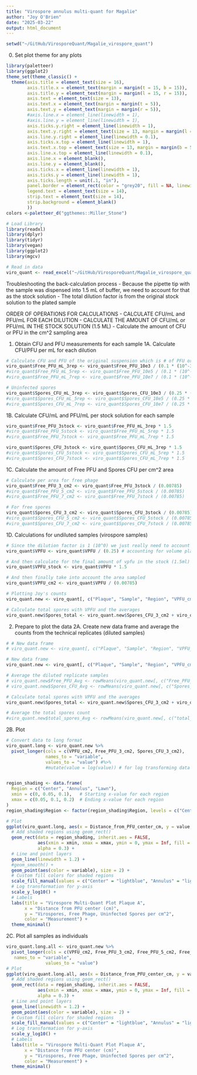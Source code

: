 ```yaml
---
title: "Virospore annulus multi-quant for Magalie"
author: "Joy O'Brien"
date: "2025-03-22"
output: html_document
---
```


```r
setwd("~/GitHub/VirosporeQuant/Magalie_virospore_quant")
```

0. Set plot theme for any plots
```r
library(paletteer)
library(ggplot2)
theme_set(theme_classic() +
  theme(axis.title = element_text(size = 16),
        axis.title.x = element_text(margin = margin(t = 15, b = 15)),
        axis.title.y = element_text(margin = margin(l = 15, r = 15)),
        axis.text = element_text(size = 13),
        axis.text.x = element_text(margin = margin(t = 5)),
        axis.text.y = element_text(margin = margin(r = 5)),
        #axis.line.x = element_line(linewidth = 1),
        #axis.line.y = element_line(linewidth = 1),
        axis.ticks.y.right = element_line(linewidth = 1),
        axis.text.y.right = element_text(size = 13, margin = margin(l = 5)),
        axis.line.y.right = element_line(linewidth = 0.1),
        axis.ticks.x.top = element_line(linewidth = 1),
        axis.text.x.top = element_text(size = 13, margin = margin(b = 5)),
        axis.line.x.top = element_line(linewidth = 0.1),
        axis.line.x = element_blank(),
        axis.line.y = element_blank(),
        axis.ticks.x = element_line(linewidth = 1),
        axis.ticks.y = element_line(linewidth = 1),
        axis.ticks.length = unit(.1, "in"),
        panel.border = element_rect(color = "grey20", fill = NA, linewidth = 1.5),
        legend.text = element_text(size = 14),
        strip.text = element_text(size = 14),
        strip.background = element_blank()
        )) 
colors <-paletteer_d("ggthemes::Miller_Stone")
```

```r
# Load Library
library(readxl)
library(dplyr)
library(tidyr)  
library(vegan)
library(ggplot2)
library(mgcv)

# Read in data
viro_quant <- read_excel("~/GitHub/VirosporeQuant/Magalie_virospore_quant/Data/Annulus_Quant/20250317_virospore_multiquant_magalie.xlsx", sheet = "raw_data_joy")
```

Troubleshooting the back-calculation process
- Because the pipette tip with the sample was dispensed into 1.5 mL of buffer, we need to account for that as the stock solution
- The total dilution factor is from the original stock solution to the plated sample

ORDER OF OPERATIONS FOR CALCULATIONS
- CALCULATE CFU/mL and PFU/mL FOR EACH DILUTION
- CALCULATE THE AMOUNT OF CFU/mL or PFU/mL IN THE STOCK SOLUTION (1.5 ML)
- Calculate the amount of CFU or PFU in the cm^2 sampling area

1. Obtain CFU and PFU measurements for each sample
1A. Calculate CFU/PFU per mL for each dilution
```r
# Calculate CFU and PFU of the original suspension which is # of PFU or CFU / vol plated x total dilution factor
viro_quant$Free_PFU_mL_3rep <- viro_quant$Free_PFU_10e3 / (0.1 * (10^-3))
#viro_quant$Free_PFU_mL_5rep <- viro_quant$Free_PFU_10e5 / (0.1 * (10^-5))
#viro_quant$Free_PFU_mL_7rep <- viro_quant$Free_PFU_10e7 / (0.1 * (10^-7))

# Uninfected spores
viro_quant$Spores_CFU_mL_3rep <- viro_quant$Spores_CFU_10e3 / (0.25 * (10^-3))
#viro_quant$Spores_CFU_mL_5rep <- viro_quant$Spores_CFU_10e5 / (0.25 * (10^-5))
#viro_quant$Spores_CFU_mL_7rep <- viro_quant$Spores_CFU_10e7 / (0.25 * (10^-7))


```

1B. Calculate CFU/mL and PFU/mL per stock solution for each sample
```r
viro_quant$Free_PFU_3stock <- viro_quant$Free_PFU_mL_3rep * 1.5
#viro_quant$Free_PFU_5stock <- viro_quant$Free_PFU_mL_5rep * 1.5
#viro_quant$Free_PFU_7stock <- viro_quant$Free_PFU_mL_7rep * 1.5

viro_quant$Spores_CFU_3stock <- viro_quant$Spores_CFU_mL_3rep * 1.5
#viro_quant$Spores_CFU_5stock <- viro_quant$Spores_CFU_mL_5rep * 1.5
#viro_quant$Spores_CFU_7stock <- viro_quant$Spores_CFU_mL_7rep * 1.5
```

1C. Calculate the amount of Free PFU and Spores CFU per cm^2 area
```r
# Calculate per area for free phage
viro_quant$Free_PFU_3_cm2 <- viro_quant$Free_PFU_3stock / (0.00785)
#viro_quant$Free_PFU_5_cm2 <- viro_quant$Free_PFU_5stock / (0.00785)
#viro_quant$Free_PFU_7_cm2 <- viro_quant$Free_PFU_7stock / (0.00785)

# For free spores
viro_quant$Spores_CFU_3_cm2 <- viro_quant$Spores_CFU_3stock / (0.00785)
#viro_quant$Spores_CFU_5_cm2 <- viro_quant$Spores_CFU_5stock / (0.00785)
#viro_quant$Spores_CFU_7_cm2 <- viro_quant$Spores_CFU_7stock / (0.00785)
```


1D. Calculations for undiluted samples (virospore samples)
```r
# Since the dilution factor is 1 (10^0) we just really need to account for the volume plated
viro_quant$VPFU <- viro_quant$VPFU / (0.25) # accounting for volume plated 250 ul 

# And then calculate for the final amount of vpfu in the stock (1.5ml)
viro_quant$VPFU_stock <- viro_quant$VPFU * 1.5

# And then finally take into account the area sampled 
viro_quant$VPFU_cm2 <- viro_quant$VPFU / (0.00785)
```

```r
# Plotting Joy's counts
viro_quant.new <- viro_quant[, c("Plaque", "Sample", "Region", "VPFU_cm2", "Distance_from_PFU_center_cm", "Free_PFU_3_cm2", "Spores_CFU_3_cm2")]

# Calculate total spores with VPFU and the averages 
viro_quant.new$Spores_total <- viro_quant.new$Spores_CFU_3_cm2 + viro_quant.new$VPFU_cm2
```


2. Prepare to plot the data 
2A. Create new data frame and average the counts from the technical replicates (diluted samples)
```r
# # New data frame
# viro_quant.new <- viro_quant[, c("Plaque", "Sample", "Region", "VPFU_cm2", "Distance_from_PFU_center_cm", "Free_PFU_3_cm2","Free_PFU_5_cm2", "Free_PFU_7_cm2", "Spores_CFU_3_cm2", "Spores_CFU_5_cm2", "Spores_CFU_7_cm2")] #"total_spores_3rep", #"total_spores_5rep", #"total_spores_7rep

# New data frame 
viro_quant.new <- viro_quant[, c("Plaque", "Sample", "Region", "VPFU_cm2", "Distance_from_PFU_center_cm", "Free_PFU_3_cm2", "Spores_CFU_3_cm2")] #"total_spores_3rep", #"total_spores_5rep", #"total_spores_7rep

# Average the diluted replicate samples
# viro_quant.new$Free_PFU_Avg <- rowMeans(viro_quant.new[, c("Free_PFU_3_cm2", "Free_PFU_5_cm2", "Free_PFU_7_cm2")], na.rm = TRUE)
# viro_quant.new$Spores_CFU_Avg <- rowMeans(viro_quant.new[, c("Spores_CFU_3_cm2", "Spores_CFU_5_cm2", "Spores_CFU_7_cm2")], na.rm = TRUE)

# Calculate total spores with VPFU and the averages 
viro_quant.new$Spores_total <- viro_quant.new$Spores_CFU_3_cm2 + viro_quant.new$VPFU_cm2

# Average the total spores count 
#viro_quant.new$total_spores_Avg <- rowMeans(viro_quant.new[, c("total_spores_3rep", "total_spores_5rep", "total_spores_7rep")], na.rm = TRUE)
```

2B. Plot 
```r
# Convert data to long format
viro_quant.long <- viro_quant.new %>%
  pivot_longer(cols = c(VPFU_cm2, Free_PFU_3_cm2, Spores_CFU_3_cm2), 
               names_to = "variable", 
               values_to = "value") #%>%
               #mutate(value = log(value)) # for log transforming data


region_shading <- data.frame(
  Region = c("Center", "Annulus", "Lawn"),
  xmin = c(0, 0.05, 0.1),   # Starting x-value for each region
  xmax = c(0.05, 0.1, 0.2)  # Ending x-value for each region
)
region_shading$Region <- factor(region_shading$Region, levels = c("Center", "Annulus", "Lawn"))

# Plot
ggplot(viro_quant.long, aes(x = Distance_from_PFU_center_cm, y = value, color = variable, group = variable)) +
  # Add shaded regions using geom_rect()
  geom_rect(data = region_shading, inherit.aes = FALSE, 
            aes(xmin = xmin, xmax = xmax, ymin = 0, ymax = Inf, fill = Region), 
            alpha = 0.3) +
  # Line and point layers
  geom_line(linewidth = 1.2) +  
  #geom_smooth() +
  geom_point(aes(color = variable), size = 2) + 
  # Custom fill colors for shaded regions
  scale_fill_manual(values = c("Center" = "lightblue", "Annulus" = "lightgreen", "Lawn" = "lightpink")) +  
  # Log transformation for y-axis
  scale_y_log10() +
  # Labels 
  labs(title = "Virospore Multi-Quant Plot Plaque A", 
       x = "Distance from PFU center (cm)", 
       y = "Virospores, Free Phage, Uninfected Spores per cm^2", 
       color = "Measurement") +
  theme_minimal()
```

2C. Plot all samples as individuals
```r
viro_quant.long.all <- viro_quant.new %>%
  pivot_longer(cols = c(VPFU_cm2, Free_PFU_3_cm2, Free_PFU_5_cm2, Free_PFU_7_cm2, Free_PFU_Avg, Spores_CFU_3_cm2, Spores_CFU_5_cm2, Spores_CFU_7_cm2, Spores_CFU_Avg),
   names_to = "variable", 
               values_to = "value")
# Plot
ggplot(viro_quant.long.all, aes(x = Distance_from_PFU_center_cm, y = value, color = variable, group = variable)) +
  # Add shaded regions using geom_rect()
  geom_rect(data = region_shading, inherit.aes = FALSE, 
            aes(xmin = xmin, xmax = xmax, ymin = 0, ymax = Inf, fill = Region), 
            alpha = 0.3) +
  # Line and point layers
  geom_line(linewidth = 1.2) +  
  geom_point(aes(color = variable), size = 2) + 
  # Custom fill colors for shaded regions
  scale_fill_manual(values = c("Center" = "lightblue", "Annulus" = "lightgreen", "Lawn" = "lightpink")) +  
  # Log transformation for y-axis
  scale_y_log10() +
  # Labels 
  labs(title = "Virospore Multi-Quant Plot Plaque A", 
       x = "Distance from PFU center (cm)", 
       y = "Virospores, Free Phage, Uninfected Spores per cm^2", 
       color = "Measurement") +
  theme_minimal()
```


```r

```





